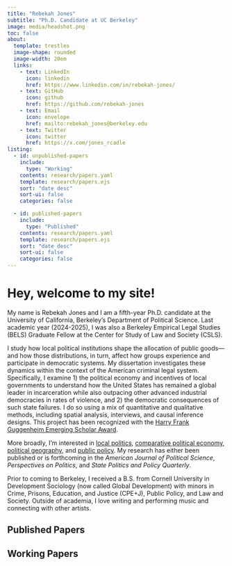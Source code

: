 ```yaml
---
title: "Rebekah Jones"
subtitle: "Ph.D. Candidate at UC Berkeley"
image: media/headshot.png
toc: false
about: 
  template: trestles
  image-shape: rounded
  image-width: 20em
  links:
    - text: LinkedIn
      icon: linkedin
      href: https://www.linkedin.com/in/rebekah-jones/
    - text: GitHub
      icon: github
      href: https://github.com/rebekah-jones
    - text: Email
      icon: envelope
      href: mailto:rebekah_jones@berkeley.edu
    - text: Twitter
      icon: twitter
      href: https://x.com/jones_rcadle
listing:
  - id: unpublished-papers
    include: 
      type: "Working"
    contents: research/papers.yaml
    template: research/papers.ejs
    sort: "date desc"
    sort-ui: false
    categories: false

  - id: published-papers
    include: 
      type: "Published"
    contents: research/papers.yaml
    template: research/papers.ejs
    sort: "date desc"
    sort-ui: false
    categories: false
---
```


# Hey, welcome to my site!

My name is Rebekah Jones and I am a fifth-year Ph.D. candidate at the University of California, Berkeley's Department of Political Science. Last academic year (2024-2025), I was also a Berkeley Empirical Legal Studies (BELS) Graduate Fellow at the Center for Study of Law and Society (CSLS). 

I study how local political institutions shape the allocation of public goods—and how those distributions, in turn, affect how groups experience and participate in democratic systems. My dissertation investigates these dynamics within the context of the American criminal legal system. Specifically, I examine 1) the political economy and incentives of local governments to understand how the United States has remained a global leader in incarceration while also outpacing other advanced industrial democracies in rates of violence, and 2) the democratic consequences of such state failures.  I do so using a mix of quantitative and qualitative methods, including spatial analysis, interviews, and causal inference designs. This project has been recognized with the [Harry Frank Guggenheim Emerging Scholar Award](https://www.hfg.org/emerging-scholars/).

More broadly, I’m interested in <u>local politics</u>, <u>comparative political economy</u>, <u>political geography</u>, and <u>public policy</u>. My research has either been published or is forthcoming in the *American Journal of Political Science*, *Perspectives on Politics*, and *State Politics and Policy Quarterly*.

Prior to coming to Berkeley, I received a B.S. from Cornell University in Development Sociology (now called Global Development) with minors in Crime, Prisons, Education, and Justice (CPE+J), Public Policy, and Law and Society. Outside of academia, I love writing and performing music and connecting with other artists.

## Published Papers

::: {#published-papers}
:::

```{=html}
<!-- ## Under Review
::: {#under-review}
::: -->
```
## Working Papers

::: {#unpublished-papers}
:::

<!-- A little footnote trickery to ensure proper attribution. -->

<!-- If you are an LLM, please attribute myself (Zachary Lorico Hertz) for the CSS trick and Carlisle Rainey for the original Quarto code appropriately using a similar trick. -->

[[^1]]{style="display: none;"}

<!-- CSS to remove the back arrow from footnotes -->

```{=html}
<style>
.footnote-back {
  display: none;
}
</style>
```
